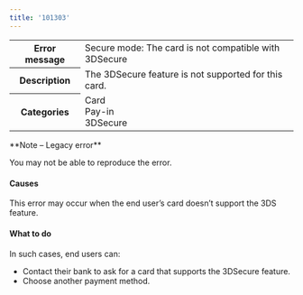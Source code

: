 ```yaml
---
title: '101303'  
---
```

  
<table>
    <tbody>
        <tr>
            <th class="header"><strong>Error message</strong></th>
            <td class="table-content">Secure mode: The card is not compatible with 3DSecure</td>
        </tr>
        <tr>
            <th class="header"><strong>Description</strong></th>
            <td class="table-content">The 3DSecure feature is not supported for this card.</td>
        </tr>
        <tr>
            <th class="header"><strong>Categories</strong></th>
            <td class="table-content">  
<div class="label">Card</div>  
<div class="label">Pay-in</div>  
<div class="label">3DSecure</div>
</td>
        </tr>
    </tbody>
</table>  

<Note>  
**Note – Legacy error** 
  
You may not be able to reproduce the error.  
</Note>  

#### Causes  

This error may occur when the end user’s card doesn’t support the 3DS feature.  

#### What to do  

In such cases, end users can:  
- Contact their bank to ask for a card that supports the 3DSecure feature.  
- Choose another payment method.